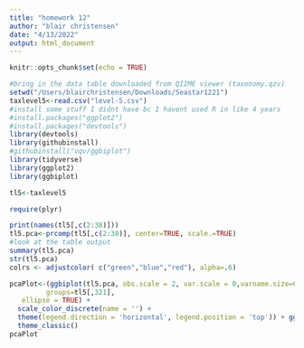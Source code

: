 ```yaml
---
title: "homework 12"
author: "blair christensen"
date: "4/13/2022"
output: html_document
---
```


```r
knitr::opts_chunk$set(echo = TRUE)
```
```r
#bring in the data table downloaded from QIIME viewer (taxonomy.qzv)
setwd("/Users/blairchristensen/Downloads/Seastar1221")
taxlevel5<-read.csv("level-5.csv")
#install some stuff I didnt have bc I havent used R in like 4 years
#install.packages("ggplot2")
#install.packages("devtools")
library(devtools)
library(githubinstall)
#githubinstall("vqv/ggbiplot")
library(tidyverse)
library(ggplot2)
library(ggbiplot)

tl5<-taxlevel5

require(plyr)

print(names(tl5[,c(2:38)]))
tl5.pca<-prcomp(tl5[,c(2:38)], center=TRUE, scale.=TRUE)
#look at the table output
summary(tl5.pca)
str(tl5.pca)
colrs <- adjustcolor( c("green","blue","red"), alpha=.6)

pcaPlot<-(ggbiplot(tl5.pca, obs.scale = 2, var.scale = 0,varname.size=0, var.axes = F, 
         groups=tl5[,321],
   ellipse = TRUE) + 
  scale_color_discrete(name = '') +
  theme(legend.direction = 'horizontal', legend.position = 'top')) + ggtitle('C') + theme(plot.title = element_text(size=20))+ theme(axis.title.x = element_text(size=20))+ theme(legend.text = element_text(size=30)) + theme(axis.title.y = element_text(size=20))+ scale_color_manual(values = c("#FFA500","#0000FF","#FF00FF"))+ #your colors here
  theme_classic()
pcaPlot

```